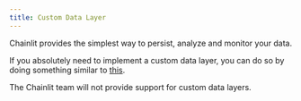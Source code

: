 ```yaml
---
title: Custom Data Layer
---
```


Chainlit provides the simplest way to persist, analyze and monitor your data.

If you absolutely need to implement a custom data layer, you can do so by doing something similar to [this](https://github.com/Chainlit/chainlit/blob/main/cypress/e2e/data_layer/main.py).

<Note>The Chainlit team will not provide support for custom data layers.</Note>
